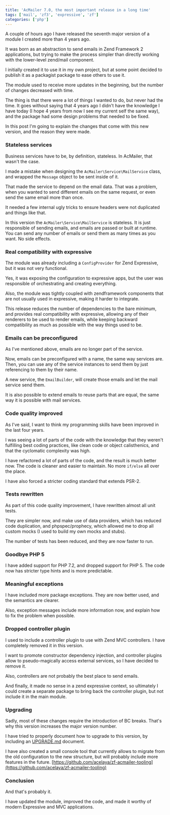 ```yaml
---
title: 'AcMailer 7.0, the most important release in a long time'
tags: ['mail', 'zf3', 'expressive', 'zf']
categories: ['php']
---
```



A couple of hours ago I have released the seventh major version of a module I created more than 4 years ago.

<Tweet tweetId="939498067249762305" />

It was born as an abstraction to send emails in Zend Framework 2 applications, but trying to make the process simpler than directly working with the lower-level zend/mail component.

I initially created it to use it in my own project, but at some point decided to publish it as a packagist package to ease others to use it.

The module used to receive more updates in the beginning, but the number of changes decreased with time.

The thing is that there were a lot of things I wanted to do, but never had the time. It goes without saying that 4 years ago I didn't have the knowledge I have today (I hope 4 years from now I see my current self the same way), and the package had some design problems that needed to be fixed.

In this post I'm going to explain the changes that come with this new version, and the reason they were made.

### Stateless services

Business services have to be, by definition, stateless. In AcMailer, that wasn't the case.

I made a mistake when designing the `AcMailer\Service\MailService` class, and wrapped the `Message` object to be sent inside of it.

That made the service to depend on the email data. That was a problem, when you wanted to send different emails on the same request, or even send the same email more than once.

It needed a few internal ugly tricks to ensure headers were not duplicated and things like that.

In this version the `AcMailer\Service\MailService` is stateless. It is just responsible of sending emails, and emails are passed or built at runtime. You can send any number of emails or send them as many times as you want. No side effects.

### Real compatibility with expressive

The module was already including a `ConfigProvider` for Zend Expressive, but it was not very functional.

Yes, it was exposing the configuration to expressive apps, but the user was responsible of orchestrating and creating everything.

Also, the module was tightly coupled with zendframework components that are not usually used in expressive, making it harder to integrate.

This release reduces the number of dependencies to the bare minimum, and provides real compatibility with expressive, allowing any of their renderers to be used to render emails, while keeping backward compatibility as much as possible with the way things used to be.

### Emails can be preconfigured

As I've mentioned above, emails are no longer part of the service.

Now, emails can be preconfigured with a name, the same way services are. Then, you can use any of the service instances to send them by just referencing to them by their name.

A new service, the `EmailBuilder`, will create those emails and let the mail service send them.

It is also possible to extend emails to reuse parts that are equal, the same way it is possible with mail services.

### Code quality improved

As I've said, I want to think my programming skills have been improved in the last four years.

I was seeing a lot of parts of the code with the knowledge that they weren't fulfilling best coding practices, like clean code or object calisthenics, and that the cyclomatic complexity was high.

I have refactored a lot of parts of the code, and the result is much better now. The code is cleaner and easier to maintain. No more `if/else` all over the place.

I have also forced a stricter coding standard that extends PSR-2.

### Tests rewritten

As part of this code quality improvement, I have rewritten almost all unit tests.

They are simpler now, and make use of data providers, which has reduced code duplication, and phpspec/prophecy, which allowed me to drop all custom mocks (I used to build my own mocks and stubs).

The number of tests has been reduced, and they are now faster to run.

### Goodbye PHP 5

I have added support for PHP 7.2, and dropped support for PHP 5. The code now has stricter type hints and is more predictable.

### Meaningful exceptions

I have included more package exceptions. They are now better used, and the semantics are clearer.

Also, exception messages include more information now, and explain how to fix the problem when possible.

### Dropped controller plugin

I used to include a controller plugin to use with Zend MVC controllers. I have completely removed it in this version.

I want to promote constructor dependency injection, and controller plugins allow to pseudo-magically access external services, so I have decided to remove it.

Also, controllers are not probably the best place to send emails.

And finally, it made no sense in a zend expressive context, so ultimately I could create a separate package to bring back the controller plugin, but not include it in the main module.

### Upgrading

Sadly, most of these changes require the introduction of BC breaks. That's why this version increases the major version number.

I have tried to properly document how to upgrade to this version, by including an [UPGRADE.md](https://github.com/acelaya/ZF-AcMailer/blob/master/UPGRADE.md#upgrade-from-5x6x-to-7x) document.

I have also created a small console tool that currently allows to migrate from the old configuration to the new structure, but will probably include more features in the future. [https://github.com/acelaya/zf-acmailer-tooling](https://github.com/acelaya/zf-acmailer-tooling)

### Conclusion

And that's probably it.

I have updated the module, improved the code, and made it worthy of modern Expressive and MVC applications. 
